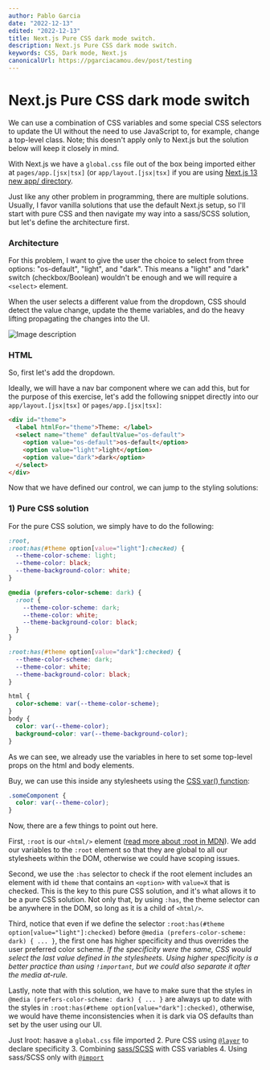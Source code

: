 ```yaml
---
author: Pablo Garcia
date: "2022-12-13"
edited: "2022-12-13"
title: Next.js Pure CSS dark mode switch.
description: Next.js Pure CSS dark mode switch.
keywords: CSS, Dark mode, Next.js
canonicalUrl: https://pgarciacamou.dev/post/testing
---
```


# Next.js Pure CSS dark mode switch

We can use a combination of CSS variables and some special CSS selectors to update the UI without the need to use JavaScript to, for example, change a top-level class. Note; this doesn't apply only to Next.js but the solution below will keep it closely in mind.

With Next.js we have a `global.css` file out of the box being imported either at `pages/app.[jsx|tsx]` (or `app/layout.[jsx|tsx]` if you are using [Next.js 13 new app/ directory](https://nextjs.org/blog/next-13#new-app-directory-beta).

Just like any other problem in programming, there are multiple solutions. Usually, I favor vanilla solutions that use the default Next.js setup, so I'll start with pure CSS and then navigate my way into a sass/SCSS solution, but let's define the architecture first.

### Architecture

For this problem, I want to give the user the choice to select from three options: "os-default", "light", and "dark". This means a "light" and "dark" switch (checkbox/Boolean) wouldn't be enough and we will require a `<select>` element.

When the user selects a different value from the dropdown, CSS should detect the value change, update the theme variables, and do the heavy lifting propagating the changes into the UI.

![Image description](https://dev-to-uploads.s3.amazonaws.com/uploads/articles/39urtysncdsmbi2se4c8.png)

### HTML

So, first let's add the dropdown.

Ideally, we will have a nav bar component where we can add this, but for the purpose of this exercise, let's add the following snippet directly into our `app/layout.[jsx|tsx]` or `pages/app.[jsx|tsx]`:

```html title="app/page.jsx" {3-7}
<div id="theme">
  <label htmlFor="theme">Theme: </label>
  <select name="theme" defaultValue="os-default">
    <option value="os-default">os-default</option>
    <option value="light">light</option>
    <option value="dark">dark</option>
  </select>
</div>
```

Now that we have defined our control, we can jump to the styling solutions:

### 1) Pure CSS solution

For the pure CSS solution, we simply have to do the following:

```css title="theme.css" /background-color/13 /color/12 {2,16}
:root,
:root:has(#theme option[value="light"]:checked) {
  --theme-color-scheme: light;
  --theme-color: black;
  --theme-background-color: white;
}

@media (prefers-color-scheme: dark) {
  :root {
    --theme-color-scheme: dark;
    --theme-color: white;
    --theme-background-color: black;
  }
}

:root:has(#theme option[value="dark"]:checked) {
  --theme-color-scheme: dark;
  --theme-color: white;
  --theme-background-color: black;
}

html {
  color-scheme: var(--theme-color-scheme);
}
body {
  color: var(--theme-color);
  background-color: var(--theme-background-color);
}
```

As we can see, we already use the variables in here to set some top-level props on the html and body elements.

Buy, we can use this inside any stylesheets using the [CSS var() function](https://developer.mozilla.org/en-US/docs/Web/CSS/var):

```css title="someComponent.module.css"
.someComponent {
  color: var(--theme-color);
}
```

Now, there are a few things to point out here.

First, `:root` is our `<html/>` element ([read more about :root in MDN](https://developer.mozilla.org/en-US/docs/Web/CSS/:root)). We add our variables to the `:root` element so that they are global to all our stylesheets within the DOM, otherwise we could have scoping issues.

Second, we use the `:has` selector to check if the root element includes an element with id `theme` that contains an `<option>` with `value=X` that is checked. This is the key to this pure CSS solution, and it's what allows it to be a pure CSS solution. Not only that, by using `:has`, the theme selector can be anywhere in the DOM, so long as it is a child of `<html/>`.

Third, notice that even if we define the selector `:root:has(#theme option[value="light"]:checked)` before `@media (prefers-color-scheme: dark) { ... }`, the first one has higher specificity and thus overrides the user preferred color scheme. _If the specificity were the same, CSS would select the last value defined in the stylesheets. Using higher specificity is a better practice than using `!important`, but we could also separate it after the media at-rule._

Lastly, note that with this solution, we have to make sure that the styles in `@media (prefers-color-scheme: dark) { ... }` are always up to date with the styles in `:root:has(#theme option[value="dark"]:checked)`, otherwise, we would have theme inconsistencies when it is dark via OS defaults than set by the user using our UI.

Just lroot: hasave a `global.css` file imported 2. Pure CSS using [`@layer`](https://developer.mozilla.org/en-US/docs/Web/CSS/@layer) to declare specificity 3. Combining [sass/SCSS](https://nextjs.org/docs/basic-features/built-in-css-support#sass-support) with CSS variables 4. Using sass/SCSS only with [`@import`](https://sass-lang.com/documentation/at-rules/import)
